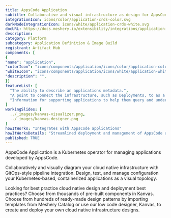 ```yaml
---
title: AppsCode Application
subtitle: Collaborative and visual infrastructure as design for AppsCode Application
integrationIcon: icons/color/application-crds-color.svg
darkModeIntegrationIcon: icons/white/application-crds-white.svg
docURL: https://docs.meshery.io/extensibility/integrations/application-crds
description: 
category: Platform
subcategory: Application Definition & Image Build
registrant: Artifact Hub
components: [
{
"name": "application",
"colorIcon": "icons/components/application/icons/color/application-color.svg",
"whiteIcon": "icons/components/application/icons/white/application-white.svg",
"description": "",
}]
featureList: [
  "The ability to describe an applications metadata.",
  "A point to connect the infrastructure, such as Deployments, to as a root object.",
  "Information for supporting applications to help them query and understand the objects supporting an application."
]
workingSlides: [
  ../_images/kanvas-visualizer.png,
  ../_images/kanvas-designer.png
]
howItWorks: "Integrates with AppsCode applications"
howItWorksDetails: "Streamlined deployment and management of AppsCode applications in Kubernetes"
published: TRUE
---
```

<p>
AppsCode Application is a Kubernetes operator for managing applications developed by AppsCode.
</p>
<p>
    Collaboratively and visually diagram your cloud native infrastructure with GitOps-style pipeline integration. Design, test, and manage configuration your Kubernetes-based, containerized applications as a visual topology.
</p>
<p>
    Looking for best practice cloud native design and deployment best practices? Choose from thousands of pre-built components in Kanvas. Choose from hundreds of ready-made design patterns by importing templates from Meshery Catalog or use our low code designer, Kanvas, to create and deploy your own cloud native infrastructure designs.
</p>
